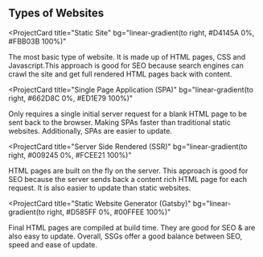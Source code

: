 ## Types of Websites

<ProjectCard
  title="Static Site"
  bg="linear-gradient(to right, #D4145A 0%, #FBB03B 100%)"
>
  The most basic type of website. It is made up of HTML pages, CSS and Javascript.This approach is good for SEO because search engines can crawl the site and get full rendered HTML pages back with content.
</ProjectCard>

<ProjectCard
  title="Single Page Application (SPA)"
  bg="linear-gradient(to right, #662D8C 0%, #ED1E79 100%)"
>
  Only requires a single initial server request for a blank HTML page to be sent back to the browser. Making SPAs faster than traditional static websites. Additionally, SPAs are easier to update. 
</ProjectCard>

<ProjectCard
  title="Server Side Rendered (SSR)"
  bg="linear-gradient(to right, #009245 0%, #FCEE21 100%)"
>
  HTML pages are built on the fly on the server. This approach is good for SEO because the server sends back a content rich HTML page for each request. It is also easier to update than static websites. 
</ProjectCard>

<ProjectCard
  title="Static Website Generator (Gatsby)"
  bg="linear-gradient(to right, #D585FF 0%, #00FFEE 100%)"
>
  Final HTML pages are compiled at build time. They are good for SEO & are also easy to update. Overall, SSGs offer a good balance between SEO, speed and ease of update. 
</ProjectCard>

